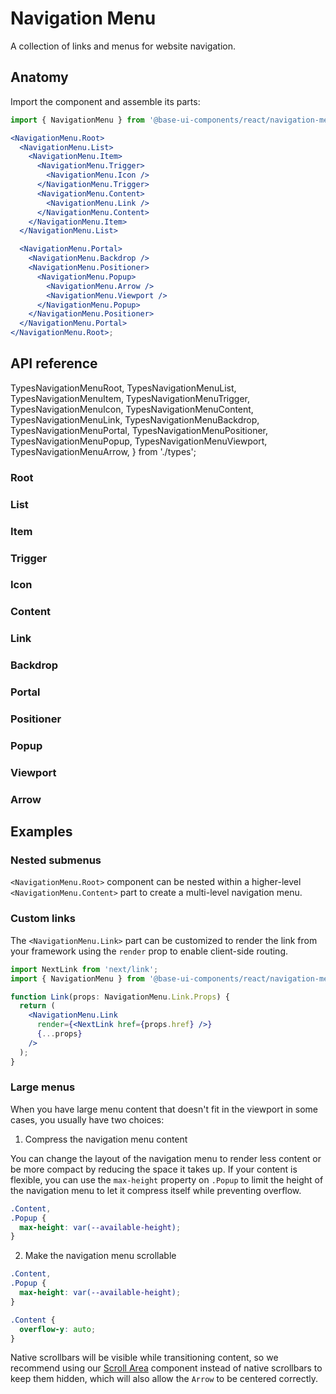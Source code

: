 # Navigation Menu

<Subtitle>A collection of links and menus for website navigation.</Subtitle>
<Meta
  name="description"
  content="A high-quality, unstyled React navigation menu component that displays a collection of links and menus for website navigation."
/>

<Demo path="./demos/hero" />

## Anatomy

Import the component and assemble its parts:

```jsx title="Anatomy"
import { NavigationMenu } from '@base-ui-components/react/navigation-menu';

<NavigationMenu.Root>
  <NavigationMenu.List>
    <NavigationMenu.Item>
      <NavigationMenu.Trigger>
        <NavigationMenu.Icon />
      </NavigationMenu.Trigger>
      <NavigationMenu.Content>
        <NavigationMenu.Link />
      </NavigationMenu.Content>
    </NavigationMenu.Item>
  </NavigationMenu.List>

  <NavigationMenu.Portal>
    <NavigationMenu.Backdrop />
    <NavigationMenu.Positioner>
      <NavigationMenu.Popup>
        <NavigationMenu.Arrow />
        <NavigationMenu.Viewport />
      </NavigationMenu.Popup>
    </NavigationMenu.Positioner>
  </NavigationMenu.Portal>
</NavigationMenu.Root>;
```

## API reference

  TypesNavigationMenuRoot,
  TypesNavigationMenuList,
  TypesNavigationMenuItem,
  TypesNavigationMenuTrigger,
  TypesNavigationMenuIcon,
  TypesNavigationMenuContent,
  TypesNavigationMenuLink,
  TypesNavigationMenuBackdrop,
  TypesNavigationMenuPortal,
  TypesNavigationMenuPositioner,
  TypesNavigationMenuPopup,
  TypesNavigationMenuViewport,
  TypesNavigationMenuArrow,
} from './types';

### Root

<TypesNavigationMenuRoot />

### List

<TypesNavigationMenuList />

### Item

<TypesNavigationMenuItem />

### Trigger

<TypesNavigationMenuTrigger />

### Icon

<TypesNavigationMenuIcon />

### Content

<TypesNavigationMenuContent />

### Link

<TypesNavigationMenuLink />

### Backdrop

<TypesNavigationMenuBackdrop />

### Portal

<TypesNavigationMenuPortal />

### Positioner

<TypesNavigationMenuPositioner />

### Popup

<TypesNavigationMenuPopup />

### Viewport

<TypesNavigationMenuViewport />

### Arrow

<TypesNavigationMenuArrow />

## Examples

### Nested submenus

`<NavigationMenu.Root>` component can be nested within a higher-level `<NavigationMenu.Content>` part to create a multi-level navigation menu.

<Demo path="./demos/nested" compact />

### Custom links

The `<NavigationMenu.Link>` part can be customized to render the link from your framework using the `render` prop to enable client-side routing.

```jsx title="Next.js example" {1,7}
import NextLink from 'next/link';
import { NavigationMenu } from '@base-ui-components/react/navigation-menu';

function Link(props: NavigationMenu.Link.Props) {
  return (
    <NavigationMenu.Link
      render={<NextLink href={props.href} />}
      {...props}
    />
  );
}
```

### Large menus

When you have large menu content that doesn't fit in the viewport in some cases, you usually have two choices:

1. Compress the navigation menu content

You can change the layout of the navigation menu to render less content or be more compact by reducing the space it takes up.
If your content is flexible, you can use the `max-height` property on `.Popup` to limit the height of the navigation menu to let it compress itself while preventing overflow.

```css title="Compact layout"
.Content,
.Popup {
  max-height: var(--available-height);
}
```

2. Make the navigation menu scrollable

```css title="Scrollable layout"
.Content,
.Popup {
  max-height: var(--available-height);
}

.Content {
  overflow-y: auto;
}
```

Native scrollbars will be visible while transitioning content, so we recommend using our [Scroll Area](/react/components/scroll-area) component instead of native scrollbars to keep them hidden, which will also allow the `Arrow` to be centered correctly.
